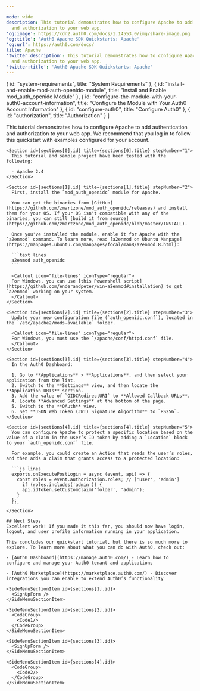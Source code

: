 ```yaml
---

mode: wide
description: This tutorial demonstrates how to configure Apache to add authentication
  and authorization to your web app.
'og:image': https://cdn2.auth0.com/docs/1.14553.0/img/share-image.png
'og:title': 'Auth0 Apache SDK Quickstarts: Apache'
'og:url': https://auth0.com/docs/
title: Apache
'twitter:description': This tutorial demonstrates how to configure Apache to add authentication
  and authorization to your web app.
'twitter:title': 'Auth0 Apache SDK Quickstarts: Apache'
---
```


  { id: "system-requirements", title: "System Requirements" },
  { id: "install-and-enable-mod-auth-openidc-module", title: "Install and Enable mod_auth_openidc Module" },
  { id: "configure-the-module-with-your-auth0-account-information", title: "Configure the Module with Your Auth0 Account Information" },
  { id: "configure-auth0", title: "Configure Auth0" },
  { id: "authorization", title: "Authorization" }
]

<Recipe>
  <Content>
    This tutorial demonstrates how to configure Apache to add authentication and authorization to your web app. We recommend that you log in to follow this quickstart with examples configured for your account.

    <Section id={sections[0].id} title={sections[0].title} stepNumber="1">
      This tutorial and sample project have been tested with the following:

      - Apache 2.4
    </Section>

    <Section id={sections[1].id} title={sections[1].title} stepNumber="2">
      First, install the `mod_auth_openidc` module for Apache.

      You can get the binaries from [GitHub](https://github.com/zmartzone/mod_auth_openidc/releases) and install them for your OS. If your OS isn't compatible with any of the binaries, you can still [build it from source](https://github.com/zmartzone/mod_auth_openidc/blob/master/INSTALL).

      Once you've installed the module, enable it for Apache with the `a2enmod` command. To learn more, read [a2enmod on Ubuntu Manpage](https://manpages.ubuntu.com/manpages/focal/man8/a2enmod.8.html):

      ```text lines
      a2enmod auth_openidc
      ```

      <Callout icon="file-lines" iconType="regular">
      For Windows, you can use [this Powershell script](https://github.com/enderandpeter/win-a2enmod#installation) to get `a2enmod` working on your system.
      </Callout>
    </Section>

    <Section id={sections[2].id} title={sections[2].title} stepNumber="3">
      Update your new configuration file (`auth_openidc.conf`), located in the `/etc/apache2/mods-available` folder.

      <Callout icon="file-lines" iconType="regular">
      For Windows, you must use the `/apache/conf/httpd.conf` file.
      </Callout>
    </Section>

    <Section id={sections[3].id} title={sections[3].title} stepNumber="4">
      In the Auth0 Dashboard:

      1. Go to **Applications** > **Applications**, and then select your application from the list.
      2. Switch to the **Settings** view, and then locate the **Application URIs** section.
      3. Add the value of `OIDCRedirectURI` to **Allowed Callback URLs**.
      4. Locate **Advanced Settings** at the bottom of the page.
      5. Switch to the **OAuth** view.
      6. Set **JSON Web Token (JWT) Signature Algorithm** to `RS256`.
    </Section>

    <Section id={sections[4].id} title={sections[4].title} stepNumber="5">
      You can configure Apache to protect a specific location based on the value of a claim in the user’s ID token by adding a `Location` block to your `auth_openidc.conf` file.

      For example, you could create an Action that reads the user’s roles, and then adds a claim that grants access to a protected location:

      ```js lines
      exports.onExecutePostLogin = async (event, api) => {
        const roles = event.authorization.roles; // ['user', 'admin']
          if (roles.includes('admin')) {
          api.idToken.setCustomClaim('folder', 'admin');
        }
      };
      ```
    </Section>

    ## Next Steps
    Excellent work! If you made it this far, you should now have login, logout, and user profile information running in your application.

    This concludes our quickstart tutorial, but there is so much more to explore. To learn more about what you can do with Auth0, check out:

    - [Auth0 Dashboard](https://manage.auth0.com/) - Learn how to configure and manage your Auth0 tenant and applications

    - [Auth0 Marketplace](https://marketplace.auth0.com/) - Discover integrations you can enable to extend Auth0’s functionality
  </Content>

  <SideMenu sections={sections}>
    <SideMenuSectionItem id={sections[0].id}>
      <SignUpForm />
    </SideMenuSectionItem>

    <SideMenuSectionItem id={sections[1].id}>
      <SignUpForm />
    </SideMenuSectionItem>

    <SideMenuSectionItem id={sections[2].id}>
      <CodeGroup>
        <Code1/>
      </CodeGroup>
    </SideMenuSectionItem>

    <SideMenuSectionItem id={sections[3].id}>
      <SignUpForm />
    </SideMenuSectionItem>

    <SideMenuSectionItem id={sections[4].id}>
      <CodeGroup>
        <Code2/>
      </CodeGroup>
    </SideMenuSectionItem>

  </SideMenu>
</Recipe>
